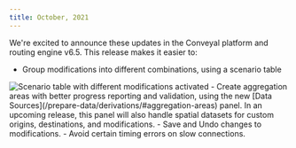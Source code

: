 ```yaml
---
title: October, 2021
---
```


We're excited to announce these updates in the Conveyal platform and routing engine v6.5. This release makes it easier to:
- Group modifications into different combinations, using a scenario table
<Image alt='Scenario table with different modifications activated' src='/img/scenario-table.png' />
- Create aggregation areas with better progress reporting and validation, using the new [Data Sources](/prepare-data/derivations/#aggregation-areas) panel. In an upcoming release, this panel will also handle spatial datasets for custom origins, destinations, and modifications.
- Save and Undo changes to modifications.
- Avoid certain timing errors on slow connections.
